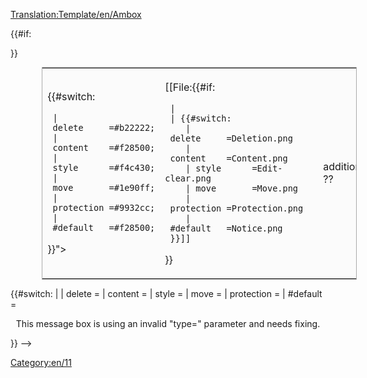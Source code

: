 <noinclude>[[Translation:Template/en/Ambox]]</noinclude><includeonly><table style="margin: 0px 10%; border: 1px solid #aaa;background:#fbfbfb"><tr>
<td>{{#switch:{{{type|}}}
  | delete     =#b22222;
  | content    =#f28500;
  | style      =#f4c430;
  | move       =#1e90ff;
  | protection =#9932cc;
  | #default   =#f28500;
}}"> &nbsp;</td>
<td style="padding: 0.25em 0.5em;">[[File:{{#if:{{{image|}}}
  | {{{image}}}
  | {{#switch:{{{type|}}}
     | delete     =Deletion.png
     | content    =Content.png
     | style      =Edit-clear.png
     | move       =Move.png
     | protection =Protection.png
     | #default   =Notice.png
  }}]]
}}</td>
<td style="{{{textstyle|}}}"> {{{text|}}} </td>
{{#if:{{{imageright|}}}
<td>additional ??</td>
}}</tr></table></includeonly>

<!-- 
Detect and report usage with faulty "type" parameter:
-->{{#switch:{{{type|}}}
|   <!-- No type fed, is also valid input -->
| delete     =
| content    = 
| style      =
| move       =
| protection =
| #default   = <div style="text-align: center;">This message box is using an invalid "type={{{type|}}}" parameter and needs fixing.</div>[[Category:en/11]]
}} 
-->





<noinclude>

{{en/Ambox|delete|TEXT}}
{{en/Ambox|content|TEXT}}
{{en/Ambox|style|TEXT}}
{{en/Ambox|move|TEXT}}
{{en/Ambox|protection|TEXT}}
{{en/Ambox|notice|TEXT}}

</noinclude>